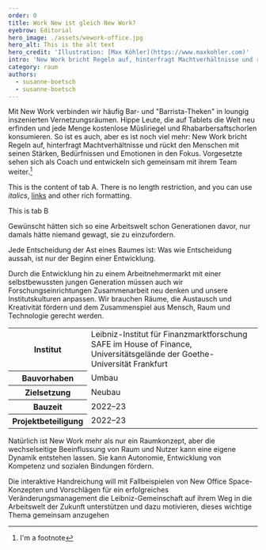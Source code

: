 ```yaml
---
order: 0
title: Work New ist gleich New Work?
eyebrow: Editorial
hero_image: ./assets/wework-office.jpg
hero_alt: This is the alt text
hero_credit: 'Illustration: [Max Köhler](https://www.maxkohler.com)'
intro: 'New Work bricht Regeln auf, hinterfragt Machtverhältnisse und rückt den Menschen mit seinen Stärken, Bedürfnissen und Emotionen in den Fokus.'
category: raum
authors:
  - susanne-boetsch
  - susanne-boetsch
---
```


<Leadin>Mit New Work verbinden wir häufig</Leadin> Bar- und "Barrista-Theken" in loungig inszenierten Vernetzungsräumen. Hippe Leute, die auf Tablets die
Welt neu erfinden und jede Menge kostenlose <Term t="Müsliriegel">Müsliriegel</Term> und Rhabarbersaftschorlen konsumieren. So ist es auch, aber es ist
noch viel mehr: New Work bricht Regeln auf, hinterfragt Machtverhältnisse und rückt den Menschen mit seinen Stärken, Bedürfnissen und Emotionen in den
Fokus. Vorgesetzte sehen sich als Coach und entwickeln sich gemeinsam mit ihrem Team weiter.[^1]

<Figure
  size="large"
  src="wework-office.jpg"
  caption="This is an image caption"
  credit="This an image credit"
  license="cc-by-4"
  alt="Alt text here"
></Figure>

<Tabs>
<Tab title="Tab A">

This is the content of tab A. There is no length restriction, and you can use _italics_, [links](#1) and other rich formatting.

</Tab>
<Tab title="Tab B">

This is tab B

</Tab>
</Tabs>

Gewünscht hätten sich so eine Arbeitswelt schon Generationen davor, nur damals hätte niemand gewagt, sie zu einzufordern.

<Quote cite="Yoda in _Yoda: Dark Rendezvous_ (2004), S. 85">

Jede Entscheidung der Ast eines Baumes ist: Was wie Entscheidung aussah, ist nur der Beginn einer Entwicklung.

</Quote>

Durch die Entwicklung hin zu einem Arbeitnehmermarkt mit einer selbstbewussten jungen Generation müssen auch wir Forschungseinrichtungen Zusammenarbeit neu denken und unsere Institutskulturen anpassen. Wir brauchen Räume, die Austausch und Kreativität fördern und dem Zusammenspiel aus Mensch, Raum und Technologie gerecht werden.

<table>
  <tbody>
    <tr>
      <th>Institut</th>
      <td>Leibniz-Institut für Finanzmarktforschung SAFE im House of Finance, Universitätsgelände der Goethe-Universität Frankfurt</td>
    </tr>
    <tr>
      <th>Bauvorhaben</th>
      <td>Umbau</td>
    </tr>
    <tr>
      <th>Zielsetzung</th>
      <td>Neubau</td>
    </tr>
    <tr>
      <th>Bauzeit</th>
      <td>2022–23</td>
    </tr>
    <tr>
      <th>Projektbeteiligung</th>
      <td>2022–23</td>
    </tr>
  </tbody>
</table>

Natürlich ist New Work mehr als nur ein Raumkonzept, aber die wechselseitige Beeinflussung von Raum und Nutzer kann eine eigene Dynamik entstehen lassen. Sie kann Autonomie, Entwicklung von Kompetenz und sozialen Bindungen fördern.

Die interaktive Handreichung will mit Fallbeispielen von New Office Space-Konzepten und Vorschlägen für ein erfolgreiches Veränderungsmanagement die Leibniz-Gemeinschaft auf ihrem Weg in die Arbeitswelt der Zukunft unterstützen und dazu motivieren, dieses wichtige Thema gemeinsam anzugehen

[^1]: I'm a footnote
